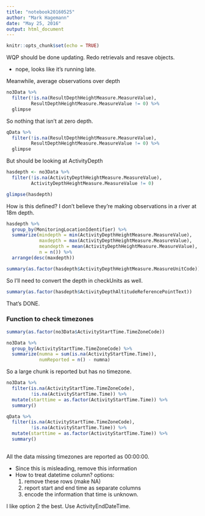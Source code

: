 ---
title: "notebook20160525"
author: "Mark Hagemann"
date: "May 25, 2016"
output: html_document
---

```{r setup, include=FALSE}
knitr::opts_chunk$set(echo = TRUE)
```

WQP should be done updating. Redo retrievals and resave objects.

- nope, looks like it's running late.

Meanwhile, average observations over depth

```{r}
no3Data %>% 
  filter(!is.na(ResultDepthHeightMeasure.MeasureValue),
         ResultDepthHeightMeasure.MeasureValue != 0) %>% 
  glimpse

```

So nothing that isn't at zero depth.

```{r}
qData %>% 
  filter(!is.na(ResultDepthHeightMeasure.MeasureValue),
         ResultDepthHeightMeasure.MeasureValue != 0) %>% 
  glimpse
```

But should be looking at ActivityDepth

```{r}
hasdepth <- no3Data %>% 
  filter(!is.na(ActivityDepthHeightMeasure.MeasureValue),
         ActivityDepthHeightMeasure.MeasureValue != 0)

glimpse(hasdepth)

```

How is this defined? I don't believe they're making observations in a river at 18m depth.


```{r}
hasdepth %>% 
  group_by(MonitoringLocationIdentifier) %>% 
  summarize(mindepth = min(ActivityDepthHeightMeasure.MeasureValue),
            maxdepth = max(ActivityDepthHeightMeasure.MeasureValue),
            meandepth = mean(ActivityDepthHeightMeasure.MeasureValue),
            n = n()) %>% 
  arrange(desc(maxdepth))

summary(as.factor(hasdepth$ActivityDepthHeightMeasure.MeasureUnitCode))

```

So I'll need to convert the depth in checkUnits as well. 


```{r}
summary(as.factor(hasdepth$ActivityDepthAltitudeReferencePointText))
```

That's DONE.

### Function to check timezones

```{r}
summary(as.factor(no3Data$ActivityStartTime.TimeZoneCode))

no3Data %>% 
  group_by(ActivityStartTime.TimeZoneCode) %>% 
  summarize(numna = sum(is.na(ActivityStartTime.Time)),
            numReported = n() - numna)

```

So a large chunk is reported but has no timezone.

```{r}
no3Data %>% 
  filter(is.na(ActivityStartTime.TimeZoneCode),
         !is.na(ActivityStartTime.Time)) %>% 
  mutate(starttime = as.factor(ActivityStartTime.Time)) %>% 
  summary()

qData %>% 
  filter(is.na(ActivityStartTime.TimeZoneCode),
         !is.na(ActivityStartTime.Time)) %>% 
  mutate(starttime = as.factor(ActivityStartTime.Time)) %>% 
  summary()
  
```

All the data missing timezones are reported as 00:00:00. 

- Since this is misleading, remove this information
- How to treat datetime column? options:
    1. remove these rows (make NA)
    2. report start and end time as separate columns
    3. encode the information that time is unknown.

I like option 2 the best. Use ActivityEndDateTime.


